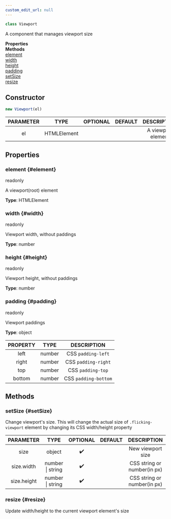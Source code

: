 ```yaml
---
custom_edit_url: null
---
```


```ts
class Viewport
```
A component that manages viewport size

<div className="container">
  <div className="row mb-2"><div className="col col--6"><strong>Properties</strong></div><div className="col col--6"><strong>Methods</strong></div></div>
  <div className="row"><div className="col col--6"><a href="#element">element</a><br/><a href="#width">width</a><br/><a href="#height">height</a><br/><a href="#padding">padding</a></div><div className="col col--6"><a href="#setSize">setSize</a><br/><a href="#resize">resize</a></div></div>
</div>

## Constructor
```ts
new Viewport(el)
```
|PARAMETER|TYPE|OPTIONAL|DEFAULT|DESCRIPTION|
|:---:|:---:|:---:|:---:|:---:|
|el|HTMLElement|||A viewport element|

## Properties

### element {#element}

<div className="bulma-tags">
  <span className="bulma-tag is-warning">readonly</span>
</div>

A viewport(root) element

**Type**: HTMLElement

### width {#width}

<div className="bulma-tags">
  <span className="bulma-tag is-warning">readonly</span>
</div>

Viewport width, without paddings

**Type**: number

### height {#height}

<div className="bulma-tags">
  <span className="bulma-tag is-warning">readonly</span>
</div>

Viewport height, without paddings

**Type**: number

### padding {#padding}

<div className="bulma-tags">
  <span className="bulma-tag is-warning">readonly</span>
</div>

Viewport paddings

**Type**: object

|PROPERTY|TYPE|DESCRIPTION|
|:---:|:---:|:---:|
|left|number|CSS `padding-left`|
|right|number|CSS `padding-right`|
|top|number|CSS `padding-top`|
|bottom|number|CSS `padding-bottom`|

## Methods

### setSize {#setSize}

<div className="bulma-tags">

</div>

Change viewport's size.
This will change the actual size of `.flicking-viewport` element by changing its CSS width/height property

|PARAMETER|TYPE|OPTIONAL|DEFAULT|DESCRIPTION|
|:---:|:---:|:---:|:---:|:---:|
|size|object|✔️||New viewport size|
|size.width|number \| string|✔️||CSS string or number(in px)|
|size.height|number \| string|✔️||CSS string or number(in px)|

### resize {#resize}

<div className="bulma-tags">

</div>

Update width/height to the current viewport element's size

